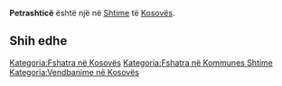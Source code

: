 {{Fshat në 
 | Emri                = Petrashticë
 | EmriAlt                = 
 | NAME_SHORT_FORM=      
 | NAME_GENERIC=      
 | NAME_SORT_NAME_RO=      PETRASHTICE
 | FULL_NAME_RO = Petrashticë
 | FULL_NAME_ND_RO=Petrashtice
 | SORT_NAME_RG=PETRASHTICE
 | FULL_NAME_RG=Petrashticë
 | FULL_NAME_ND_RG=Petrashtice
 | SRP_NAME_SHORT_FORM=      
 | SRP_NAME_GENERIC=      
 | SRP_NAME_SORT_NAME_RO=      
 | SRP_FULL_NAME_RO = 
 | SRP_FULL_NAME_ND_RO=
 | SRP_SORT_NAME_RG=
 | SRP_FULL_NAME_RG=
 | SRP_FULL_NAME_ND_RG=
 | Emri (Rasa dhanore) = 
 | Figura              = 
 | Shteti              = Kosovo
 | Komuna              = Shtime
 | Kodi postar         = 
 | Sipërfaqja          = 

 | Popullsia           = 

 | Regj. i popullsisë  = 
 | Dend. e popullsisë  = 
 | Faqja zyrtare       = 
 <!--- Koordinatat ----> 
 | Gjerësia            = 42.476389
 | Gjatësia            = 20.943611
 | Lartësia            = 
}}
'''Petrashticë''' është një [[]] në [[Shtime]] të [[Kosovës]].

<!-- == Gjeografia == -->
<!-- == Historia == -->
<!-- == Demografia == -->
== Shih edhe ==
{{Komuna Shtime}}
{{Kosovo-Administrata-Cung}}

[[Kategoria:Fshatra në Kosovës]]
[[Kategoria:Fshatra në Kommunes Shtime]]
[[Kategoria:Vendbanime në Kosovës]]